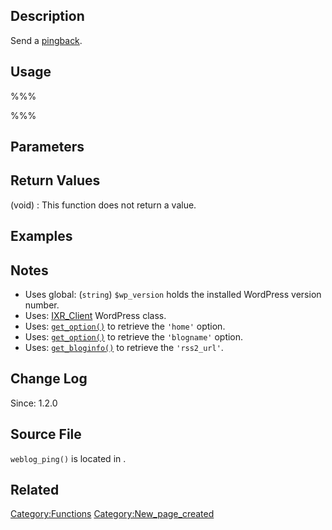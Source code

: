 == Description ==
Send a [[Glossary#Pingback|pingback]]. 

== Usage ==
%%%<?php weblog_ping( $server, $path ) ?>%%%

== Parameters ==
{{Parameter|$server|string|Host of blog to connect to.|optional|&#39;&#39;}}
{{Parameter|$path|string|Path to send the ping.|optional|&#39;&#39;}}

== Return Values ==
; (void) : This function does not return a value.

== Examples ==
<!-- Need creative examples. Feel free to link to external examples. -->

== Notes ==
* Uses global: (<tt>string</tt>) <tt>$wp_version</tt> holds the installed WordPress version number.
* Uses: [[XML-RPC_Support|IXR_Client]] WordPress class.
* Uses: [[Function_Reference/get_option|<tt>get_option()</tt>]] to retrieve the <tt>'home'</tt> option.
* Uses: [[Function_Reference/get_option|<tt>get_option()</tt>]] to retrieve the <tt>'blogname'</tt> option.
* Uses: [[Function_Reference/get_bloginfo|<tt>get_bloginfo()</tt>]] to retrieve the <tt>'rss2_url'</tt>.

== Change Log ==
Since: 1.2.0

== Source File ==

<tt>weblog_ping()</tt> is located in {{Trac|wp-includes/comment.php}}.

== Related ==
<!--
    To Do:
    Need to find related functions.
    Need to create groups of functions and create templates to add them to a page quickly.
    Some functions may be related to many groups of functions.
-->

{{Tag Footer}}

[[Category:Functions]]
[[Category:New_page_created]]